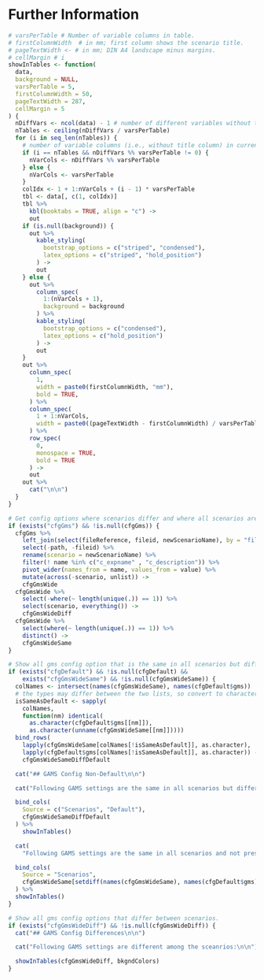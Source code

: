 # Further Information

```r
# varsPerTable # Number of variable columns in table.
# firstColumnWidth  # in mm; first column shows the scenario title.
# pageTextWidth <- # in mm; DIN A4 landscape minus margins.
# cellMargin # i
showInTables <- function(
  data,
  background = NULL,
  varsPerTable = 5,
  firstColumnWidth = 50,
  pageTextWidth = 287,
  cellMargin = 5
) {
  nDiffVars <- ncol(data) - 1 # number of different variables without title
  nTables <- ceiling(nDiffVars / varsPerTable)
  for (i in seq_len(nTables)) {
    # number of variable columns (i.e., without title column) in current table
    if (i == nTables && nDiffVars %% varsPerTable != 0) {
      nVarCols <- nDiffVars %% varsPerTable
    } else {
      nVarCols <- varsPerTable
    }
    colIdx <- 1 + 1:nVarCols + (i - 1) * varsPerTable
    tbl <- data[, c(1, colIdx)]
    tbl %>%
      kbl(booktabs = TRUE, align = "c") ->
      out
    if (is.null(background)) {
      out %>%
        kable_styling(
          bootstrap_options = c("striped", "condensed"),
          latex_options = c("striped", "hold_position")
        ) ->
        out
    } else {
      out %>%
        column_spec(
          1:(nVarCols + 1),
          background = background
        ) %>%
        kable_styling(
          bootstrap_options = c("condensed"),
          latex_options = c("hold_position")
        ) ->
        out
    }
    out %>%
      column_spec(
        1,
        width = paste0(firstColumnWidth, "mm"),
        bold = TRUE,
      ) %>%
      column_spec(
        1 + 1:nVarCols,
        width = paste0((pageTextWidth - firstColumnWidth) / varsPerTable - cellMargin, "mm"),
      ) %>%
      row_spec(
        0,
        monospace = TRUE,
        bold = TRUE
      ) ->
      out
    out %>%
      cat("\n\n")
  }
}
```

```r
# Get config options where scenarios differ and where all scenarios are the same.
if (exists("cfgGms") && !is.null(cfgGms)) {
  cfgGms %>%
    left_join(select(fileReference, fileid, newScenarioName), by = "fileid") %>%
    select(-path, -fileid) %>%
    rename(scenario = newScenarioName) %>%
    filter(! name %in% c("c_expname" , "c_description")) %>% 
    pivot_wider(names_from = name, values_from = value) %>%
    mutate(across(-scenario, unlist)) ->
    cfgGmsWide
  cfgGmsWide %>%
    select(-where(~ length(unique(.)) == 1)) %>%
    select(scenario, everything()) ->
    cfgGmsWideDiff
  cfgGmsWide %>%
    select(where(~ length(unique(.)) == 1)) %>%
    distinct() ->
    cfgGmsWideSame
}
```


```r
# Show all gms config option that is the same in all scenarios but differs from the default.
if (exists("cfgDefault") && !is.null(cfgDefault) &&
    exists("cfgGmsWideSame") && !is.null(cfgGmsWideSame)) {
  colNames <- intersect(names(cfgGmsWideSame), names(cfgDefault$gms))
  # the types may differ between the two lists, so convert to character
  isSameAsDefault <- sapply(
    colNames,
    function(nm) identical(
      as.character(cfgDefault$gms[[nm]]),
      as.character(unname(cfgGmsWideSame[[nm]]))))
  bind_rows(
    lapply(cfgGmsWideSame[colNames[!isSameAsDefault]], as.character),
    lapply(cfgDefault$gms[colNames[!isSameAsDefault]], as.character)) ->
    cfgGmsWideSameDiffDefault

  cat("## GAMS Config Non-Default\n\n")

  cat("Following GAMS settings are the same in all scenarios but different from the default settings.\n\n")

  bind_cols(
    Source = c("Scenarios", "Default"),
    cfgGmsWideSameDiffDefault
  ) %>%
    showInTables()

  cat(
    "Following GAMS settings are the same in all scenarios and not present in the default file:\n\n")

  bind_cols(
    Source = "Scenarios",
    cfgGmsWideSame[setdiff(names(cfgGmsWideSame), names(cfgDefault$gms))]
  ) %>%
  showInTables()
}
```


```r
# Show all gms config options that differ between scenarios.
if (exists("cfgGmsWideDiff") && !is.null(cfgGmsWideDiff)) {
  cat("## GAMS Config Differences\n\n")

  cat("Following GAMS settings are different among the sceanrios:\n\n")

  showInTables(cfgGmsWideDiff, bkgndColors)
}
```

